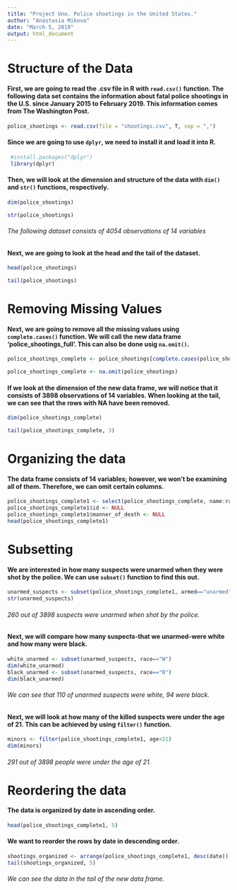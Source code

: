 ---
title: "Project Uno. Police shootings in the United States."
author: "Anastasia Mikova"
date: "March 5, 2019"
output: html_document
---

# Structure of the Data

#### First, we are going to read the .csv file in R with `read.csv()` function. The following data set contains the information about fatal police shootings in the U.S. since January 2015 to February 2019. This information comes from The Washington Post.

```{r}
police_shootings <- read.csv(file = "shootings.csv", T, sep = ",")
```

#### Since we are going to use `dplyr`, we need to install it and load it into R.

```{r}
 #install.packages("dplyr")
 library(dplyr)
```

#### Then, we will look at the dimension and structure of the data with `dim()` and `str()` functions, respectively.

```{r}
dim(police_shootings)
```

```{r}
str(police_shootings)
```
###### The following dataset consists of 4054 observations of 14 variables 

#### Next, we are going to look at the head and the tail of the dataset.

```{r}
head(police_shootings)
```

```{r}
tail(police_shootings)
```

# Removing Missing Values

#### Next, we are going to remove all the missing values using `complete.cases()` function. We will call the new data frame 'police_shootings_full'. This can also be done usig `na.omit()`.

```{r}
police_shootings_complete <- police_shootings[complete.cases(police_shootings),]
```

```{r}
police_shootings_complete <- na.omit(police_shootings)
```

#### If we look at the dimension of the new data frame, we will notice that it consists of 3898 observations of 14 variables. When looking at the tail, we can see that the rows with NA have been removed.

```{r}
dim(police_shootings_complete)
```

```{r}
tail(police_shootings_complete, 3)
```

# Organizing the data

#### The data frame consists of 14 variables; however, we won't be examining all of them. Therefore, we can omit certain columns.

```{r}
police_shootings_complete1 <- select(police_shootings_complete, name:race)
police_shootings_complete1$id <- NULL
police_shootings_complete1$manner_of_death <- NULL
head(police_shootings_complete1)
```

# Subsetting

#### We are interested in how many suspects were unarmed when they were shot by the police. We can use `subset()` function to find this out.

```{r}
unarmed_suspects <- subset(police_shootings_complete1, armed=="unarmed")
str(unarmed_suspects)
```
###### 260 out of 3898 suspects were unarmed when shot by the police.

#### Next, we will compare how many suspects-that we unarmed-were white and how many were black.

```{r}
white_unarmed <- subset(unarmed_suspects, race=="W")
dim(white_unarmed)
black_unarmed <- subset(unarmed_suspects, race=="B")
dim(black_unarmed)
```
###### We can see that 110 of unarmed suspects were white, 94 were black.

#### Next, we will look at how many of the killed suspects were under the age of 21. This can be achieved by using `filter()` function.

```{r}
minors <- filter(police_shootings_complete1, age<21)
dim(minors)
```
###### 291 out of 3898 people were under the age of 21.

# Reordering the data

#### The data is organized by date in ascending order.

```{r}
head(police_shootings_complete1, 5)
```

#### We want to reorder the rows by date in descending order. 
```{r}
shootings_organized <- arrange(police_shootings_complete1, desc(date))
tail(shootings_organized, 5)
```
###### We can see the data in the tail of the new data frame.